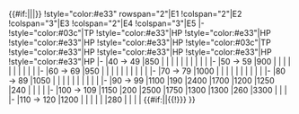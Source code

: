 {{#if:{{{rows|}}}||{{{!}} class="wikitable typography-xl-optout" align="center"}}
|-
!style="width:20%" rowspan="2"|Medium{{#if:{{{rows|}}}|<sup>{{Edit|Early Fall 2018 Event/Info/Medium HP}}</sup>}}
!style="color:#e33" rowspan="2"|E1
!colspan="2"|E2
!colspan="3"|E3
!colspan="2"|E4
!colspan="3"|E5
|-
!style="color:#03c"|TP
!style="color:#e33"|HP
!style="color:#e33"|HP
!style="color:#e33"|HP
!style="color:#e33"|HP
!style="color:#03c"|TP
!style="color:#e33"|HP
!style="color:#e33"|HP
!style="color:#e33"|HP
!style="color:#e33"|HP
|-
|40 → 49
|850
|
|
|
|
|
|
|
|
|
|
|-
|50 → 59
|900
|
|
|
|
|
|
|
|
|
|
|-
|60 → 69
|950
|
|
|
|
|
|
|
|
|
|
|-
|70 → 79
|1000
|
|
|
|
|
|
|
|
|
|
|-
|80 → 89
|1050
|
|
|
|
|
|
|
|
|
|
|-
|90 → 99
|1100
|190
|2400
|1700
|1200
|1250
|240
|
|
|
|
|-
|100 → 109
|1150
|200
|2500
|1750
|1300
|1300
|260
|3300
|
|
|
|-
|110 → 120
|1200
|
|
|
|
|
|280
|
|
|
|
{{#if:{{{rows|}}}||{{!}}} }}